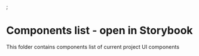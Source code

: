<Meta title="Organisms/Checkboxes/example" />;

# Components list - open in Storybook

This folder contains components list of current project UI components

<Checkboxes />
